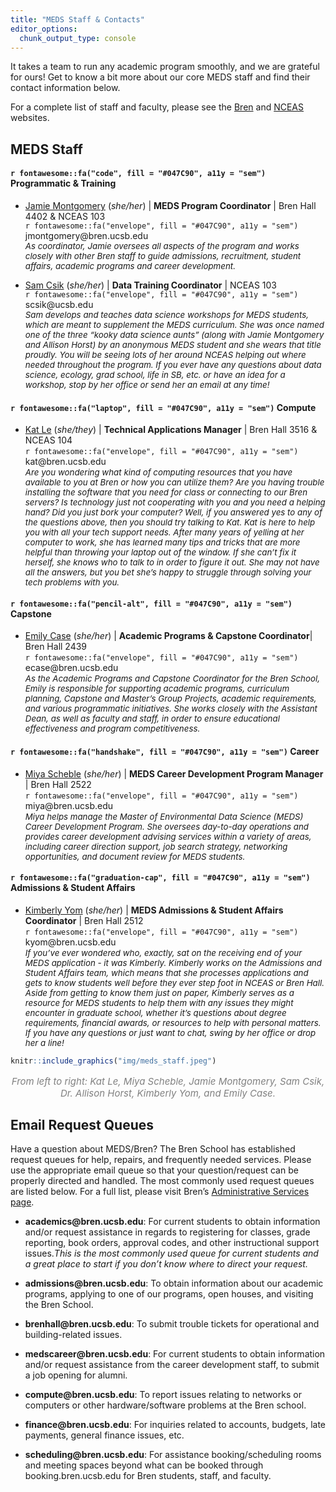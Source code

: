 ```yaml
---
title: "MEDS Staff & Contacts"
editor_options: 
  chunk_output_type: console
---
```


It takes a team to run any academic program smoothly, and we are grateful for ours! Get to know a bit more about our core MEDS staff and find their contact information below.

For a complete list of staff and faculty, please see the [Bren](https://bren.ucsb.edu/people/staff) and [NCEAS](https://www.nceas.ucsb.edu/about-us/our-people) websites.

## MEDS Staff

#### `r fontawesome::fa("code", fill = "#047C90", a11y = "sem")` Programmatic & Training

* [Jamie Montgomery](https://www.jamiecmontgomery.com/) (*she/her*) | **MEDS Program Coordinator** | Bren Hall 4402 & NCEAS 103  
`r fontawesome::fa("envelope", fill = "#047C90", a11y = "sem")` jmontgomery@bren.ucsb.edu  
<span style = 'font-size:95%;'>*As coordinator, Jamie oversees all aspects of the program and works closely with other Bren staff to guide admissions, recruitment, student affairs, academic programs and career development.*</span>

* [Sam Csik](https://samanthacsik.github.io/) (*she/her*) | **Data Training Coordinator** | NCEAS 103  
`r fontawesome::fa("envelope", fill = "#047C90", a11y = "sem")` scsik@ucsb.edu  
<span style = 'font-size:95%;'>*Sam develops and teaches data science workshops for MEDS students, which are meant to supplement the MEDS curriculum. She was once named one of the three “kooky data science aunts” (along with Jamie Montgomery and Allison Horst) by an anonymous MEDS student and she wears that title proudly. You will be seeing lots of her around NCEAS helping out where needed throughout the program. If you ever have any questions about data science, ecology, grad school, life in SB, etc. or have an idea for a workshop, stop by her office or send her an email at any time!*</span>

#### `r fontawesome::fa("laptop", fill = "#047C90", a11y = "sem")` Compute  
* [Kat Le](https://bren.ucsb.edu/people/kat-le) (*she/they*) | **Technical Applications Manager** | Bren Hall 3516 & NCEAS 104   
`r fontawesome::fa("envelope", fill = "#047C90", a11y = "sem")` kat@bren.ucsb.edu  
<span style = 'font-size:95%;'>*Are you wondering what kind of computing resources that you have available to you at Bren or how you can utilize them? Are you having trouble installing the software that you need for class or connecting to our Bren servers? Is technology just not cooperating with you and you need a helping hand? Did you just bork your computer? Well, if you answered yes to any of the questions above, then you should try talking to Kat. Kat is here to help you with all your tech support needs. After many years of yelling at her computer to work, she has learned many tips and tricks that are more helpful than throwing your laptop out of the window. If she can’t fix it herself, she knows who to talk to in order to figure it out. She may not have all the answers, but you bet she’s happy to struggle through solving your tech problems with you.*</span>

#### `r fontawesome::fa("pencil-alt", fill = "#047C90", a11y = "sem")` Capstone  
* [Emily Case](https://bren.ucsb.edu/people/emily-case) (*she/her*) | **Academic Programs & Capstone Coordinator**| Bren Hall 2439  
`r fontawesome::fa("envelope", fill = "#047C90", a11y = "sem")` ecase@bren.ucsb.edu   
<span style = 'font-size:95%;'>*As the Academic Programs and Capstone Coordinator for the Bren School, Emily is responsible for supporting academic programs, curriculum planning, Capstone and Master’s Group Projects, academic requirements, and various programmatic initiatives. She works closely with the Assistant Dean, as well as faculty and staff, in order to ensure educational effectiveness and program competitiveness.*</span>

#### `r fontawesome::fa("handshake", fill = "#047C90", a11y = "sem")` Career
* [Miya Scheble](https://bren.ucsb.edu/people/miya-scheble) (*she/her*) | **MEDS Career Development Program Manager** | Bren Hall 2522  
`r fontawesome::fa("envelope", fill = "#047C90", a11y = "sem")` miya@bren.ucsb.edu  
<span style = 'font-size:95%;'>*Miya helps manage the Master of Environmental Data Science (MEDS) Career Development Program. She oversees day-to-day operations and provides career development advising services within a variety of areas, including career direction support, job search strategy, networking opportunities, and document review for MEDS students.*</span>

#### `r fontawesome::fa("graduation-cap", fill = "#047C90", a11y = "sem")` Admissions & Student Affairs
* [Kimberly Yom](https://bren.ucsb.edu/people/kimberly-yom) (*she/her*) | **MEDS Admissions & Student Affairs Coordinator** | Bren Hall 2512   
`r fontawesome::fa("envelope", fill = "#047C90", a11y = "sem")` kyom@bren.ucsb.edu  
<span style = 'font-size:95%;'>*If you’ve ever wondered who, exactly, sat on the receiving end of your MEDS application - it was Kimberly. Kimberly works on the Admissions and Student Affairs team, which means that she processes applications and gets to know students well before they ever step foot in NCEAS or Bren Hall. Aside from getting to know them just on paper, Kimberly serves as a resource for MEDS students to help them with any issues they might encounter in graduate school, whether it’s questions about degree requirements, financial awards, or resources to help with personal matters. If you have any questions or just want to chat, swing by her office or drop her a line!*</span>

```r
knitr::include_graphics("img/meds_staff.jpeg")
```
<p style="color:gray; font-size: 15px; style: italic; text-align: center;"><i>From left to right: Kat Le, Miya Scheble, Jamie Montgomery, Sam Csik, Dr. Allison Horst, Kimberly Yom, and Emily Case.</i></p>

## Email Request Queues

Have a question about MEDS/Bren? The Bren School has established request queues for help, repairs, and frequently needed services. Please use the appropriate email queue so that your question/request can be properly directed and handled. The most commonly used request queues are listed below. For a full list, please visit Bren's [Administrative Services page](https://bren.ucsb.edu/administrative-services-current-students).

* **academics@bren.ucsb.edu**: For current students to obtain information and/or request assistance in regards to registering for classes, grade reporting, book orders, approval codes, and other instructional support issues.*This is the most commonly used queue for current students and a great place to start if you don't know where to direct your request.*

* **admissions@bren.ucsb.edu**: To obtain information about our academic programs, applying to one of our programs, open houses, and visiting the Bren School.
 
* **brenhall@bren.ucsb.edu**: To submit trouble tickets for operational and building-related issues.

* **medscareer@bren.ucsb.edu**: For current students to obtain information and/or request assistance from the career development staff, to submit a job opening for alumni.

* **compute@bren.ucsb.edu**: To report issues relating to networks or computers or other hardware/software problems at the Bren school.

* **finance@bren.ucsb.edu**: For inquiries related to accounts, budgets, late payments, general finance issues, etc.

* **scheduling@bren.ucsb.edu**: For assistance booking/scheduling rooms and meeting spaces beyond what can be booked through booking.bren.ucsb.edu for Bren students, staff, and faculty. 
